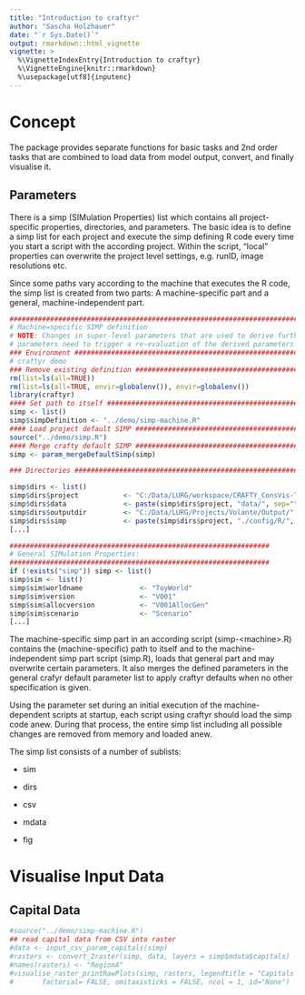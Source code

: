 ```yaml
---
title: "Introduction to craftyr"
author: "Sascha Holzhauer"
date: "`r Sys.Date()`"
output: rmarkdown::html_vignette
vignette: >
  %\VignetteIndexEntry{Introduction to craftyr}
  %\VignetteEngine{knitr::rmarkdown}
  %\usepackage[utf8]{inputenc}
---
```


# Concept

The package provides separate functions for basic tasks and 2nd order tasks that are combined to load data from
model output, convert, and finally visualise it.

## Parameters

There is a simp (SIMulation Properties) list which contains all project-specific properties, directories, and 
parameters. The basic idea is to define a simp list for each project and execute the simp defining R code
every time you start a script with the according project. Within the script, "local" properties 
can overwrite the project level settings, e.g. runID, image resolutions etc.

Since some paths vary according to the machine that executes the R code, the simp list is created from two parts:
A machine-specific part and a general, machine-independent part.

```r
###############################################################################
# Machine=specific SIMP definition
# NOTE: Changes in super-level parameters that are used to derive further
# parameters need to trigger a re-evaluation of the derived parameters!
### Environment ###############################################################
# craftyr demo
### Remove existing definition ################################################
rm(list=ls(all=TRUE))
rm(list=ls(all=TRUE, envir=globalenv()), envir=globalenv())
library(craftyr)
#### Set path to itself #######################################################
simp <- list()
simp$simpDefinition <- "../demo/simp-machine.R"
#### Load project default SIMP ################################################
source("../demo/simp.R")
#### Merge crafty default SIMP ################################################
simp <- param_mergeDefaultSimp(simp)

### Directories ###############################################################

simp$dirs <- list()
simp$dirs$project			<- "C:/Data/LURG/workspace/CRAFTY_ConsVis-ToyWorld/"
simp$dirs$data 				<- paste(simp$dirs$project, "data/", sep="")
simp$dirs$outputdir			<- "C:/Data/LURG/Projects/Volante/Output/"
simp$dirs$simp				<- paste(simp$dirs$project, "./config/R/", sep="")
[...]
```

```r
################################################################
# General SIMulation Properties:
################################################################
if (!exists("simp")) simp <- list()
simp$sim <- list()
simp$sim$worldname 				<- "ToyWorld"
simp$sim$version				<- "V001"
simp$sim$allocversion			<- "V001AllocGen"
simp$sim$scenario				<- "Scenario"
[...]
```

The machine-specific simp part in an according script (simp-\<machine\>.R) contains the (machine-specific) path 
to itself and to the machine-independent simp part script (simp.R), loads that general part and may overwrite 
certain parameters. It also merges the defined parameters in the general crafyr default parameter list to
apply craftyr defaults when no other specification is given.

Using the parameter set during an initial execution of the machine-dependent scripts at startup, each script
using craftyr should load the simp code anew. During that process, the entire simp list including all possible
changes are removed from memory and loaded anew.

The simp list consists of a number of sublists:

* sim

* dirs

* csv

* mdata

* fig
    

# Visualise Input Data

## Capital Data

```r
#source("../demo/simp-machine.R")
## read capital data from CSV into raster
#data <- input_csv_param_capitals(simp)
#rasters <- convert_2raster(simp, data, layers = simp$mdata$capitals)
#names(rasters) <- "RegionA"
#visualise_raster_printRawPlots(simp, rasters, legendtitle = "Capitals Example", 
#		factorial= FALSE, omitaxisticks = FALSE, ncol = 1, id="None")
```